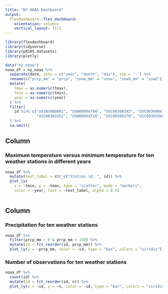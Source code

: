 ```yaml
---
title: "NY NOAA Dashboard"
output: 
  flexdashboard::flex_dashboard:
    orientation: columns
    vertical_layout: fill
---
```


```r
library(flexdashboard)
library(tidyverse)
library(p8105.datasets)
library(plotly)
```
```r
data("ny_noaa")
noaa_df = ny_noaa %>% 
  separate(date, into = c("year", "month", "day"), sep = '-') %>% 
  rename(c("prcp_mm" = "prcp", "snow_mm" = "snow", "snwd_mm" = "snwd")) %>% 
  mutate(
    tmax = as.numeric(tmax),
    tmin = as.numeric(tmin),
    year = as.numeric(year)
  ) %>% 
  filter(
    id %in% c("US1NYAB0001", "USW00094794", "USC00300343", "USC00309047", "USC00304174", "USW00004725",
              "USC00303152", "USW00094728", "USC00309270", "USC00305840")
  ) %>% 
  na.omit()
```

Column {data-width=650}
-----------------------------------------------------------------------

### Maximum temperature versus minimum temperature for ten weather stations in different years

```r
noaa_df %>%
  mutate(text_label = str_c("Station id: ", id)) %>% 
  plot_ly(
    x = ~tmin, y = ~tmax, type = "scatter", mode = "markers", 
    color = ~year, text = ~text_label, alpha = 0.5)
  
```

Column {data-width=350}
-----------------------------------------------------------------------

### Precipitation for ten weather stations

```r

noaa_df %>% 
  filter(prcp_mm > 0 & prcp_mm < 150) %>% 
  mutate(id = fct_reorder(id, prcp_mm)) %>% 
  plot_ly(y = ~prcp_mm, color = ~id, type = "box", colors = "viridis")
```

### Number of observations for ten weather stations

```r
noaa_df %>% 
  count(id) %>% 
  mutate(id = fct_reorder(id, n)) %>% 
  plot_ly(x = ~id, y = ~n, color = ~id, type = "bar", colors = "viridis")
```

